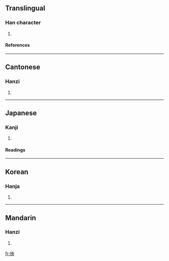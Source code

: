 ==Translingual==
===Han character===
{{Han char|rad=人|as=05|sn=7|four=2523<sub>0</sub>|canj=人中月大 (OLBK)}}
# {{defn|Han|sort=人05}}
====References====
{{Han ref|kx=0098.120|dkj=00508|dj=0208.020|hdz=10133.060|uh=4F52|ud=20306|bh=CA62|bd=51810}}
----
==Cantonese==
===Hanzi===
{{yue-hanzi|jyut=|y=yeung2}}
# {{defn|Cantonese}}
----
==Japanese==
===Kanji===
{{ja-kanji|grade=|rs=人05}}
# {{defn|Japanese}} 
====Readings====
{{ja-readings|on=[[あう]] (au), [[よう]] (yō)|kun=[[あおぐ]] (aogu), [[あおむけ]] (aomuke), [[たのしむ]] (tanoshimu)}}
----
==Korean==
===Hanja===
{{ko-hanja|hangeul=앙|rv=ang|mr=ang}}
# {{defn|Korean}}
----
==Mandarin==
===Hanzi===
{{cmn-hanzi|pin=[[yāng]] (yang1)|wg=yang<sup>1</sup>}}
# {{defn|Mandarin}}

[[fr:佒]]